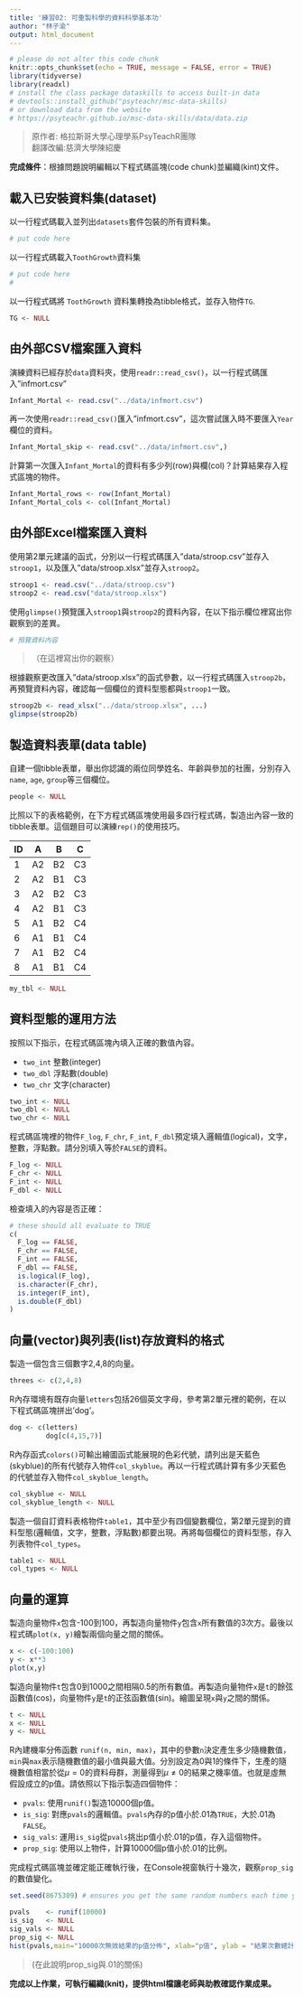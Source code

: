 ```yaml
---
title: '練習02: 可重製科學的資料科學基本功'
author: "林子渝"
output: html_document
---
```


```r
# please do not alter this code chunk
knitr::opts_chunk$set(echo = TRUE, message = FALSE, error = TRUE)
library(tidyverse)
library(readxl)
# install the class package dataskills to access built-in data
# devtools::install_github("psyteachr/msc-data-skills)
# or download data from the website
# https://psyteachr.github.io/msc-data-skills/data/data.zip
```

> 原作者: 格拉斯哥大學心理學系PsyTeachR團隊  
> 翻譯改編:慈濟大學陳紹慶

**完成條件**：根據問題說明編輯以下程式碼區塊(code chunk)並編織(kint)文件。


## 載入已安裝資料集(dataset)

以一行程式碼載入並列出`datasets`套件包裝的所有資料集。

```r
# put code here

```


以一行程式碼載入`ToothGrowth`資料集

```r
# put code here
# 
```


以一行程式碼將 `ToothGrowth` 資料集轉換為tibble格式，並存入物件`TG`.

```r
TG <- NULL
```


## 由外部CSV檔案匯入資料

演練資料已經存於`data`資料夾，使用`readr::read_csv()`，以一行程式碼匯入"infmort.csv"


```r
Infant_Mortal <- read.csv("../data/infmort.csv")
```

再一次使用`readr::read_csv()`匯入"infmort.csv"，這次嘗試匯入時不要匯入`Year`欄位的資料。

```r
Infant_Mortal_skip <- read.csv("../data/infmort.csv",)
```


計算第一次匯入`Infant_Mortal`的資料有多少列(row)與欄(col)？計算結果存入程式區塊的物件。

```r
Infant_Mortal_rows <- row(Infant_Mortal) 
Infant_Mortal_cols <- col(Infant_Mortal)
```

## 由外部Excel檔案匯入資料

使用第2單元建議的函式，分別以一行程式碼匯入"data/stroop.csv"並存入`stroop1`，以及匯入"data/stroop.xlsx"並存入`stroop2`。

```r
stroop1 <- read.csv("../data/stroop.csv")
stroop2 <- read.csv("data/stroop.xlsx")
```

使用`glimpse()`預覽匯入`stroop1`與`stroop2`的資料內容，在以下指示欄位裡寫出你觀察到的差異。

```r
# 預覽資料內容

```

> （在這裡寫出你的觀察）

根據觀察更改匯入"data/stroop.xlsx"的函式參數，以一行程式碼匯入`stroop2b`，再預覽資料內容，確認每一個欄位的資料型態都與`stroop1`一致。

```r
stroop2b <- read_xlsx("../data/stroop.xlsx", ...)
glimpse(stroop2b)
```


## 製造資料表單(data table)

自建一個tibble表單，舉出你認識的兩位同學姓名、年齡與參加的社團，分別存入`name`, `age`,  `group`等三個欄位。

```r
people <- NULL
```

比照以下的表格範例，在下方程式碼區塊使用最多四行程式碼，製造出內容一致的tibble表單。這個題目可以演練`rep()`的使用技巧。

ID |  A | B   | C
--|-----|-----|---
1	| A2	| B2	| C3	
2	| A2	| B1	| C3	
3	| A2	| B2	| C3	
4	| A2	| B1	| C3	
5	| A1	| B2	| C4	
6	| A1	| B1	| C4	
7	| A1	| B2	| C4	
8	| A1	| B1	| C4

```r
my_tbl <- NULL  
```

## 資料型態的運用方法

按照以下指示，在程式碼區塊內填入正確的數值內容。

* `two_int` 整數(integer)
* `two_dbl` 浮點數(double)
* `two_chr` 文字(character)

```r
two_int <- NULL
two_dbl <- NULL
two_chr <- NULL
```


程式碼區塊裡的物件`F_log`, `F_chr`, `F_int`, `F_dbl`預定填入邏輯值(logical)，文字，整數，浮點數。請分別填入等於`FALSE`的資料。

```r
F_log <- NULL
F_chr <- NULL
F_int <- NULL
F_dbl <- NULL
```

檢查填入的內容是否正確：

```r
# these should all evaluate to TRUE
c(
  F_log == FALSE,
  F_chr == FALSE,
  F_int == FALSE,
  F_dbl == FALSE,
  is.logical(F_log),
  is.character(F_chr),
  is.integer(F_int),
  is.double(F_dbl)
)
```


## 向量(vector)與列表(list)存放資料的格式

製造一個包含三個數字2,4,8的向量。

```r
threes <- c(2,4,8)
```


R內存環境有既存向量`letters`包括26個英文字母，參考第2單元裡的範例，在以下程式碼區塊拼出'dog'。

```r
dog <- c(letters)
         dog[c(4,15,7)]
```


R內存函式`colors()`可輸出繪圖函式能展現的色彩代號，請列出是天藍色(skyblue)的所有代號存入物件`col_skyblue`。再以一行程式碼計算有多少天藍色的代號並存入物件`col_skyblue_length`。


```r
col_skyblue <- NULL
col_skyblue_length <- NULL
```



製造一個自訂資料表格物件`table1`，其中至少有四個變數欄位，第2單元提到的資料型態(邏輯值，文字，整數，浮點數)都要出現。再將每個欄位的資料型態，存入列表物件`col_types`。

```r
table1 <- NULL
col_types <- NULL
```


## 向量的運算

製造向量物件`x`包含-100到100，再製造向量物件`y`包含`x`所有數值的3次方。最後以程式碼`plot(x, y)`繪製兩個向量之間的關係。

```r
x <- c(-100:100)
y <- x**3
plot(x,y)
```


製造向量物件`t`包含0到1000之間相隔0.5的所有數值。再製造向量物件`x`是`t`的餘弦函數值(cos)，向量物件`y`是`t`的正弦函數值(sin)。繪圖呈現`x`與`y`之間的關係。

```r
t <- NULL
x <- NULL
y <- NULL
```


R內建機率分佈函數 `runif(n, min, max)`，其中的參數`n`決定產生多少隨機數值，`min`與`max`表示隨機數值的最小值與最大值。分別設定為0與1的條件下，生產的隨機數值相當於從$\mu = 0$的資料母群，測量得到$\mu \neq 0$的結果之機率值。也就是虛無假設成立的p值。請依照以下指示製造四個物件：

* `pvals`: 使用`runif()`製造10000個p值。
* `is_sig`: 對應`pvals`的邏輯值。`pvals`內存的p值小於.01為`TRUE`，大於.01為`FALSE`。
* `sig_vals`: 運用`is_sig`從`pvals`挑出p值小於.01的p值，存入這個物件。
* `prop_sig`: 使用以上物件，計算10000個p值小於.01的比例。

完成程式碼區塊並確定能正確執行後，在Console視窗執行十幾次，觀察`prop_sig`的數值變化。

```r
set.seed(8675309) # ensures you get the same random numbers each time you run this code chunk

pvals    <- runif(10000)
is_sig   <- NULL
sig_vals <- NULL
prop_sig <- NULL
hist(pvals,main="10000次無效結果的p值分佈", xlab="p值", ylab = "結果次數總計")
```

> (在此說明prop_sig與.01的關係)

**完成以上作業，可執行編織(knit)，提供html檔讓老師與助教確認作業成果。**